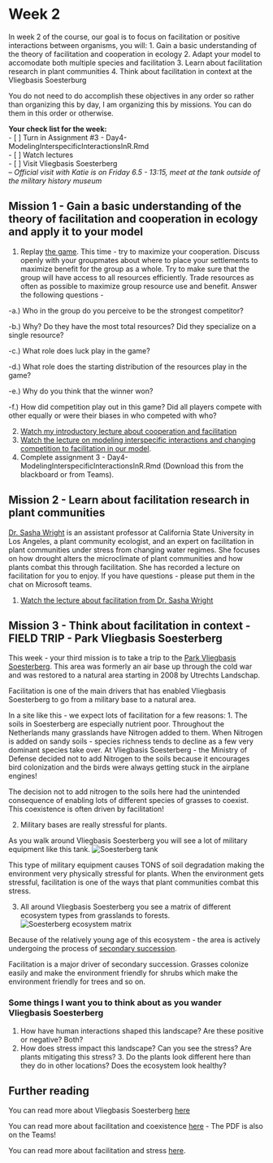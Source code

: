 # Week 2 {#week2}

In week 2 of the course, our goal is to focus on facilitation or positive interactions between organisms, you will: 
1. Gain a basic understanding of the theory of facilitation and cooperation in ecology 
2. Adapt your model to accomodate both multiple species and facilitation 
3. Learn about facilitation research in plant communities
4. Think about facilitation in context at the Vliegbasis Soesterburg 

You do not need to do accomplish these objectives in any order so rather than organizing this by day, I am organizing this by missions. You can do them in this order or otherwise.   

**Your check list for the week:**  
 - [  ] Turn in Assignment #3 - Day4-ModelingInterspecificInteractionsInR.Rmd  
 - [  ] Watch lectures   
 - [  ] Visit Vliegbasis Soesterberg  
      -- *Official visit with Katie is on Friday 6.5 - 13:15, meet at the tank outside of the military history museum*

## Mission 1 - Gain a basic understanding of the theory of facilitation and cooperation in ecology and apply it to your model
1. Replay [the game](https://colonist.io/). This time - try to maximize your cooperation. Discuss openly with your groupmates about where to place your settlements to maximize benefit for the group as a whole. Try to make sure that the group will have access to all resources efficiently. Trade resources as often as possible to maximize group resource use and benefit. Answer the following questions - 
  
  -a.)	Who in the group do you perceive to be the strongest competitor? 
 
  -b.)	Why? Do they have the most total resources? Did they specialize on a single resource? 
  
  -c.)	What role does luck play in the game? 
  
  -d.)	What role does the starting distribution of the resources play in the game? 
  
  -e.)	Why do you think that the winner won? 
  
  -f.)	How did competition play out in this game? Did all players compete with other equally or were their biases in who competed with who?
  
2. [Watch my introductory lecture about cooperation and facilitation](https://youtu.be/_dee-qjs1ik)
3. [Watch the lecture on modeling interspecific interactions and changing competition to facilitation in our model](https://youtu.be/Sgt9mdIRWsM). 
4. Complete assignment 3 - Day4-ModelingInterspecificInteractionsInR.Rmd (Download this from the blackboard or from Teams). 

## Mission 2 - Learn about facilitation research in plant communities

[Dr. Sasha Wright](https://sashajwright.wixsite.com/wrightlab) is an assistant professor at California State University in Los Angeles, a plant community ecologist, and an expert on facilitation in plant communities under stress from changing water regimes. She focuses on how drought alters the microclimate of plant communities and how plants combat this through facilitation. She has recorded a lecture on facilitation for you to enjoy. If you have questions - please put them in the chat on Microsoft teams. 

1. [Watch the lecture about facilitation from Dr. Sasha Wright](https://youtu.be/3yjR9DugdYM)

## Mission 3 - Think about facilitation in context - FIELD TRIP - Park Vliegbasis Soesterberg 

This week - your third mission is to take a trip to the [Park Vliegbasis Soesterberg](https://utrechtslandschap.nl/natuurgebieden/park-vliegbasis-soesterberg/park-vliegbasis-soesterberg). This area was formerly an air base up through the cold war and was restored to a natural area starting in 2008 by Utrechts Landschap. 

Facilitation is one of the main drivers that has enabled Vliegbasis Soesterberg to go from a military base to a natural area. 

In a site like this - we expect lots of facilitation for a few reasons: 
1. The soils in Soesterberg are especially nutrient poor. Throughout the Netherlands many grasslands have Nitrogen added to them. When Nitrogen is added on sandy soils - species richness tends to decline as a few very dominant species take over. At Vliegbasis Soesterberg - the Ministry of Defense decided not to add Nitrogen to the soils because it encourages bird colonization and the birds were always getting stuck in the airplane engines! 

The decision not to add nitrogen to the soils here had the unintended consequence of enabling lots of different species of grasses to coexist. This coexistence is often driven by facilitation! 

2. Military bases are really stressful for plants. 

As you walk around Vliegbasis Soesterberg you will see a lot of military equipment like this tank. ![Soesterberg tank](./images/Soesterberg-Tank.png)

This type of military equipment causes TONS of soil degradation making the environment very physically stressful for plants. When the environment gets stressful, facilitation is one of the ways that plant communities combat this stress. 

3. All around Vliegbasis Soesterberg you see a matrix of different ecosystem types from grasslands to forests. ![Soesterberg ecosystem matrix](./images/Soesterberg-Succession.png)

Because of the relatively young age of this ecosystem - the area is actively undergoing the process of [secondary succession](https://www.youtube.com/watch?v=jZKIHe2LDP8). 

Facilitation is a major driver of secondary succession. Grasses colonize easily and make the environment friendly for shrubs which make the environment friendly for trees and so on. 

### Some things I want you to think about as you wander Vliegbasis Soesterberg 
1. How have human interactions shaped this landscape? Are these positive or negative? Both?
2. How does stress impact this landscape? Can you see the stress? Are plants mitigating this stress? 3. Do the plants look different here than they do in other locations? Does the ecosystem look healthy? 


## Further reading 
You can read more about Vliegbasis Soesterberg [here](https://utrechtslandschap.nl/natuurgebieden/vliegbasis-soesterberg/meer-informatie)

You can read more about facilitation and coexistence [here](https://besjournals-onlinelibrary-wiley-com.proxy.library.uu.nl/doi/10.1111/j.1365-2745.2007.01295.x) - The PDF is also on the Teams! 

You can read more about facilitation and stress [here](https://news.brown.edu/articles/2013/01/ecostress). 


